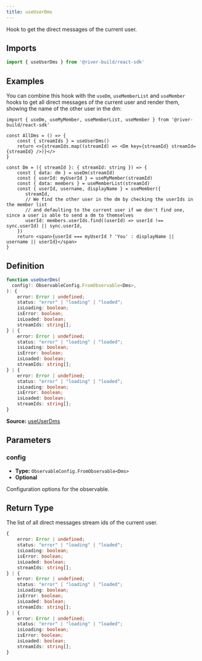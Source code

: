 ```yaml
---
title: useUserDms
---
```

Hook to get the direct messages of the current user.

## Imports

```ts
import { useUserDms } from '@river-build/react-sdk'
```

## Examples

You can combine this hook with the `useDm`, `useMemberList` and `useMember` hooks to get all direct messages of the current user and render them, showing the name of the other user in the dm:
```tsx
import { useDm, useMyMember, useMemberList, useMember } from '@river-build/react-sdk'

const AllDms = () => {
    const { streamIds } = useUserDms()
    return <>{streamIds.map((streamId) => <Dm key={streamId} streamId={streamId} />)}</>
}

const Dm = ({ streamId }: { streamId: string }) => {
    const { data: dm } = useDm(streamId)
    const { userId: myUserId } = useMyMember(streamId)
    const { data: members } = useMemberList(streamId)
    const { userId, username, displayName } = useMember({
       streamId,
       // We find the other user in the dm by checking the userIds in the member list
       // and defaulting to the current user if we don't find one, since a user is able to send a dm to themselves
       userId: members.userIds.find((userId) => userId !== sync.userId) || sync.userId,
    })
    return <span>{userId === myUserId ? 'You' : displayName || username || userId}</span>
}
```

## Definition

```ts
function useUserDms(
  config?: ObservableConfig.FromObservable<Dms>,
): {
    error: Error | undefined;
    status: "error" | "loading" | "loaded";
    isLoading: boolean;
    isError: boolean;
    isLoaded: boolean;
    streamIds: string[];
} | {
    error: Error | undefined;
    status: "error" | "loading" | "loaded";
    isLoading: boolean;
    isError: boolean;
    isLoaded: boolean;
    streamIds: string[];
} | {
    error: Error | undefined;
    status: "error" | "loading" | "loaded";
    isLoading: boolean;
    isError: boolean;
    isLoaded: boolean;
    streamIds: string[];
}
```

**Source:** [useUserDms](https://github.com/river-build/river/blob/main/packages/react-sdk/src/useUserDms.ts)

## Parameters

### config

- **Type:** `ObservableConfig.FromObservable<Dms>`
- **Optional**

Configuration options for the observable.

## Return Type

The list of all direct messages stream ids of the current user.

```ts
{
    error: Error | undefined;
    status: "error" | "loading" | "loaded";
    isLoading: boolean;
    isError: boolean;
    isLoaded: boolean;
    streamIds: string[];
} | {
    error: Error | undefined;
    status: "error" | "loading" | "loaded";
    isLoading: boolean;
    isError: boolean;
    isLoaded: boolean;
    streamIds: string[];
} | {
    error: Error | undefined;
    status: "error" | "loading" | "loaded";
    isLoading: boolean;
    isError: boolean;
    isLoaded: boolean;
    streamIds: string[];
}
```
